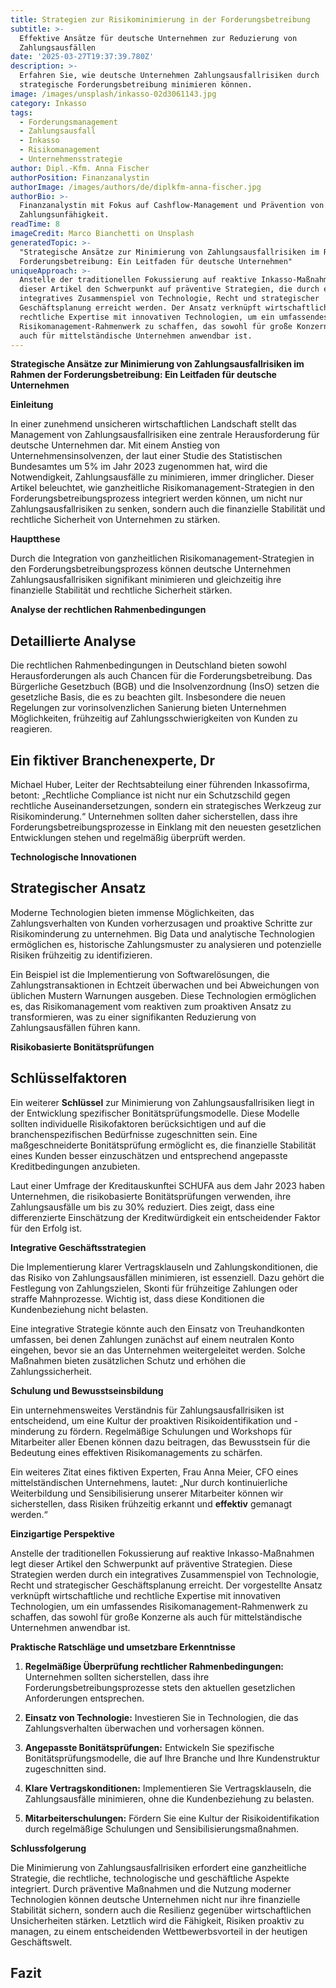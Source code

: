 ```yaml
---
title: Strategien zur Risikominimierung in der Forderungsbetreibung
subtitle: >-
  Effektive Ansätze für deutsche Unternehmen zur Reduzierung von
  Zahlungsausfällen
date: '2025-03-27T19:37:39.780Z'
description: >-
  Erfahren Sie, wie deutsche Unternehmen Zahlungsausfallrisiken durch
  strategische Forderungsbetreibung minimieren können.
image: /images/unsplash/inkasso-02d3061143.jpg
category: Inkasso
tags:
  - Forderungsmanagement
  - Zahlungsausfall
  - Inkasso
  - Risikomanagement
  - Unternehmensstrategie
author: Dipl.-Kfm. Anna Fischer
authorPosition: Finanzanalystin
authorImage: /images/authors/de/diplkfm-anna-fischer.jpg
authorBio: >-
  Finanzanalystin mit Fokus auf Cashflow-Management und Prävention von
  Zahlungsunfähigkeit.
readTime: 8
imageCredit: Marco Bianchetti on Unsplash
generatedTopic: >-
  "Strategische Ansätze zur Minimierung von Zahlungsausfallrisiken im Rahmen der
  Forderungsbetreibung: Ein Leitfaden für deutsche Unternehmen"
uniqueApproach: >-
  Anstelle der traditionellen Fokussierung auf reaktive Inkasso-Maßnahmen legt
  dieser Artikel den Schwerpunkt auf präventive Strategien, die durch ein
  integratives Zusammenspiel von Technologie, Recht und strategischer
  Geschäftsplanung erreicht werden. Der Ansatz verknüpft wirtschaftliche und
  rechtliche Expertise mit innovativen Technologien, um ein umfassendes
  Risikomanagement-Rahmenwerk zu schaffen, das sowohl für große Konzerne als
  auch für mittelständische Unternehmen anwendbar ist.
---
```

**Strategische Ansätze zur Minimierung von Zahlungsausfallrisiken im Rahmen der Forderungsbetreibung: Ein Leitfaden für deutsche Unternehmen**

**Einleitung**

In einer zunehmend unsicheren wirtschaftlichen Landschaft stellt das Management von Zahlungsausfallrisiken eine zentrale Herausforderung für deutsche Unternehmen dar. Mit einem Anstieg von Unternehmensinsolvenzen, der laut einer Studie des Statistischen Bundesamtes um 5% im Jahr 2023 zugenommen hat, wird die Notwendigkeit, Zahlungsausfälle zu minimieren, immer dringlicher. Dieser Artikel beleuchtet, wie ganzheitliche Risikomanagement-Strategien in den Forderungsbetreibungsprozess integriert werden können, um nicht nur Zahlungsausfallrisiken zu senken, sondern auch die finanzielle Stabilität und rechtliche Sicherheit von Unternehmen zu stärken.

**Hauptthese**

Durch die Integration von ganzheitlichen Risikomanagement-Strategien in den Forderungsbetreibungsprozess können deutsche Unternehmen Zahlungsausfallrisiken signifikant minimieren und gleichzeitig ihre finanzielle Stabilität und rechtliche Sicherheit stärken.

**Analyse der rechtlichen Rahmenbedingungen**

## Detaillierte Analyse

Die rechtlichen Rahmenbedingungen in Deutschland bieten sowohl Herausforderungen als auch Chancen für die Forderungsbetreibung. Das Bürgerliche Gesetzbuch (BGB) und die Insolvenzordnung (InsO) setzen die gesetzliche Basis, die es zu beachten gilt. Insbesondere die neuen Regelungen zur vorinsolvenzlichen Sanierung bieten Unternehmen Möglichkeiten, frühzeitig auf Zahlungsschwierigkeiten von Kunden zu reagieren.

## Ein fiktiver Branchenexperte, Dr

Michael Huber, Leiter der Rechtsabteilung einer führenden Inkassofirma, betont: „Rechtliche Compliance ist nicht nur ein Schutzschild gegen rechtliche Auseinandersetzungen, sondern ein strategisches Werkzeug zur Risikominderung.“ Unternehmen sollten daher sicherstellen, dass ihre Forderungsbetreibungsprozesse in Einklang mit den neuesten gesetzlichen Entwicklungen stehen und regelmäßig überprüft werden.

**Technologische Innovationen**

## Strategischer Ansatz

Moderne Technologien bieten immense Möglichkeiten, das Zahlungsverhalten von Kunden vorherzusagen und proaktive Schritte zur Risikominderung zu unternehmen. Big Data und analytische Technologien ermöglichen es, historische Zahlungsmuster zu analysieren und potenzielle Risiken frühzeitig zu identifizieren.

Ein Beispiel ist die Implementierung von Softwarelösungen, die Zahlungstransaktionen in Echtzeit überwachen und bei Abweichungen von üblichen Mustern Warnungen ausgeben. Diese Technologien ermöglichen es, das Risikomanagement vom reaktiven zum proaktiven Ansatz zu transformieren, was zu einer signifikanten Reduzierung von Zahlungsausfällen führen kann.

**Risikobasierte Bonitätsprüfungen**

## Schlüsselfaktoren

Ein weiterer **Schlüssel** zur Minimierung von Zahlungsausfallrisiken liegt in der Entwicklung spezifischer Bonitätsprüfungsmodelle. Diese Modelle sollten individuelle Risikofaktoren berücksichtigen und auf die branchenspezifischen Bedürfnisse zugeschnitten sein. Eine maßgeschneiderte Bonitätsprüfung ermöglicht es, die finanzielle Stabilität eines Kunden besser einzuschätzen und entsprechend angepasste Kreditbedingungen anzubieten.

Laut einer Umfrage der Kreditauskunftei SCHUFA aus dem Jahr 2023 haben Unternehmen, die risikobasierte Bonitätsprüfungen verwenden, ihre Zahlungsausfälle um bis zu 30% reduziert. Dies zeigt, dass eine differenzierte Einschätzung der Kreditwürdigkeit ein entscheidender Faktor für den Erfolg ist.

**Integrative Geschäftsstrategien**

Die Implementierung klarer Vertragsklauseln und Zahlungskonditionen, die das Risiko von Zahlungsausfällen minimieren, ist essenziell. Dazu gehört die Festlegung von Zahlungszielen, Skonti für frühzeitige Zahlungen oder straffe Mahnprozesse. Wichtig ist, dass diese Konditionen die Kundenbeziehung nicht belasten.

Eine integrative Strategie könnte auch den Einsatz von Treuhandkonten umfassen, bei denen Zahlungen zunächst auf einem neutralen Konto eingehen, bevor sie an das Unternehmen weitergeleitet werden. Solche Maßnahmen bieten zusätzlichen Schutz und erhöhen die Zahlungssicherheit.

**Schulung und Bewusstseinsbildung**

Ein unternehmensweites Verständnis für Zahlungsausfallrisiken ist entscheidend, um eine Kultur der proaktiven Risikoidentifikation und -minderung zu fördern. Regelmäßige Schulungen und Workshops für Mitarbeiter aller Ebenen können dazu beitragen, das Bewusstsein für die Bedeutung eines effektiven Risikomanagements zu schärfen.

Ein weiteres Zitat eines fiktiven Experten, Frau Anna Meier, CFO eines mittelständischen Unternehmens, lautet: „Nur durch kontinuierliche Weiterbildung und Sensibilisierung unserer Mitarbeiter können wir sicherstellen, dass Risiken frühzeitig erkannt und **effektiv** gemanagt werden.“

**Einzigartige Perspektive**

Anstelle der traditionellen Fokussierung auf reaktive Inkasso-Maßnahmen legt dieser Artikel den Schwerpunkt auf präventive Strategien. Diese Strategien werden durch ein integratives Zusammenspiel von Technologie, Recht und strategischer Geschäftsplanung erreicht. Der vorgestellte Ansatz verknüpft wirtschaftliche und rechtliche Expertise mit innovativen Technologien, um ein umfassendes Risikomanagement-Rahmenwerk zu schaffen, das sowohl für große Konzerne als auch für mittelständische Unternehmen anwendbar ist.

**Praktische Ratschläge und umsetzbare Erkenntnisse**

1. **Regelmäßige Überprüfung rechtlicher Rahmenbedingungen:** Unternehmen sollten sicherstellen, dass ihre Forderungsbetreibungsprozesse stets den aktuellen gesetzlichen Anforderungen entsprechen.

2. **Einsatz von Technologie:** Investieren Sie in Technologien, die das Zahlungsverhalten überwachen und vorhersagen können.

3. **Angepasste Bonitätsprüfungen:** Entwickeln Sie spezifische Bonitätsprüfungsmodelle, die auf Ihre Branche und Ihre Kundenstruktur zugeschnitten sind.

4. **Klare Vertragskonditionen:** Implementieren Sie Vertragsklauseln, die Zahlungsausfälle minimieren, ohne die Kundenbeziehung zu belasten.

5. **Mitarbeiterschulungen:** Fördern Sie eine Kultur der Risikoidentifikation durch regelmäßige Schulungen und Sensibilisierungsmaßnahmen.

**Schlussfolgerung**

Die Minimierung von Zahlungsausfallrisiken erfordert eine ganzheitliche Strategie, die rechtliche, technologische und geschäftliche Aspekte integriert. Durch präventive Maßnahmen und die Nutzung moderner Technologien können deutsche Unternehmen nicht nur ihre finanzielle Stabilität sichern, sondern auch die Resilienz gegenüber wirtschaftlichen Unsicherheiten stärken. Letztlich wird die Fähigkeit, Risiken proaktiv zu managen, zu einem entscheidenden Wettbewerbsvorteil in der heutigen Geschäftswelt.


## Fazit
